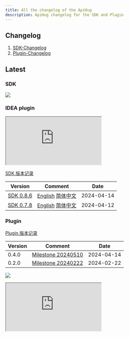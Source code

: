 ```yaml
---
title: All the changelog of the ApiHug
description: ApiHug changelog for the SDK and Plugin
---
```


## Changelog

1. [SDK-Changelog](/zhCN-docs/changelog/sdk)
2. [Plugin-Changelog](/zhCN-docs/changelog/plugin)

## Latest

### SDK

<a target="_blank" href="https://search.maven.org/artifact/com.apihug/it-bom"><img
  src="https://img.shields.io/maven-central/v/com.apihug/it-bom.svg?label=Maven%20Central"/></a>

### IDEA plugin

<div>
  <iframe
    src="https://plugins.jetbrains.com/embeddable/card/23534"
    border="0"
    height={'319px'}
    width={'384px'}
    allow="accelerometer; autoplay; clipboard-write; encrypted-media; gyroscope; picture-in-picture"
    allowFullScreen
  ></iframe>
</div>


[SDK 版本记录](/zhCN-docs/changelog/sdk)


| Version                                            | Comment                                                                                            | Date       |
|----------------------------------------------------|----------------------------------------------------------------------------------------------------|------------|
| [SDK 0.8.6](/zhCN-docs/changelog/detail/SDK_0.8.6) | [English](/zhCN-docs/changelog/detail/SDK_0.8.6)  [简体中文](/zhCN-docs/changelog/detail/SDK_0.8.6_cn) | 2024-04-14 |
| [SDK 0.7.8](/zhCN-docs/changelog/detail/SDK_0.7.8) | [English](/zhCN-docs/changelog/detail/SDK_0.7.8)  [简体中文](/zhCN-docs/changelog/detail/SDK_0.7.8_cn) | 2024-04-12 |


### Plugin

[Plugin 版本记录](/zhCN-docs/changelog/plugin)

| Version | Comment                                                       | Date       |
|---------|---------------------------------------------------------------|------------|
| 0.4.0   | [Milestone 20240510](/zhCN-docs/milestone/milestone-20240510) | 2024-04-14 |
| 0.2.0   | [Milestone 20240222](/zhCN-docs/milestone/milestone-20240222) | 2024-02-22 |

<a target="_blank" href="https://search.maven.org/artifact/com.apihug/it-bom"><img
  src="https://img.shields.io/maven-central/v/com.apihug/it-bom.svg?label=Maven%20Central"/></a>


<div>
  <iframe
    src="https://plugins.jetbrains.com/embeddable/install/23534"
    border="0"
    height={'48px'}
    allow="accelerometer; autoplay; clipboard-write; encrypted-media; gyroscope; picture-in-picture"
    allowFullScreen
  ></iframe>
</div>
